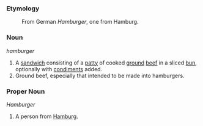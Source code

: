 ===Etymology===
:From German ''Hamburger'', one from Hamburg.

===Noun===
''hamburger''
# A [[sandwich]] consisting of a [[patty]] of cooked [[ground]] [[beef]] in a sliced [[bun]], optionally with [[condiment]]s added.
# Ground beef, especially that intended to be made into hamburgers.

===Proper Noun===
''Hamburger''
# A person from [[Hamburg]].